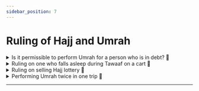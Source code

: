 ```yaml
---
sidebar_position: 7
---
```


# Ruling of Hajj and Umrah

<details>
<summary style={{fontWeight: "bold"}}>
Is it permissible to perform Umrah for a person who is in debt? 📃
</summary>

**Q:** The questioner says: Is it permissible to perform Umrah for a person who is in debt and did not seek permission from the owner of the debt?

**A:** The debt for Hajj or Umrah can either be deferred to a date that did not come, or by installments. I mean, you borrowed money to return after five years. The term hasn't come yet. Or the debt is in installments over months. This does not prevent Umrah or Hajj, nor does it oppose it. Like what some people say to his brother, he says from your hardship to your ease. When will I repay you? From your hardship to your ease. Whenever the debt is facilitated. This is if going to Umrah or Hajj prevents the fulfillment of the debt and staying in the country leads to the fulfillment of the debt. It is not permissible for him to go to Umrah or Hajj, and he does not need permission. But if going to Umrah or Hajj does not affect the payment of the debt. I have money that I can perform Umrah with and pay off the debt. It is permissible for me to leave while the debt is on me, because I have promise. Likewise, if the money with which I will go to Umrah or Hajj does not fulfill the debt, and if I remain, I will not fulfill the debt. There is also nothing wrong with going to Umrah or Hajj. So when does debt prevent Umrah or Hajj? If the debt is immediate or absolute and the going opposes the fulfillment of the debt, here the right of the creation takes precedence over the right of the Creator, unless the creation waives his right. The owner of the debt said, alright, I postpone the debt for two years. Go for Umrah. In this case, it is okay.

</details>

<details>
<summary style={{fontWeight: "bold"}}>
Ruling on one who falls asleep during Tawaaf on a cart 📃
</summary>

**Q:** The questioner says: What is the ruling on one who falls asleep during Tawaaf on a cart driven by someone else one or two rounds?

**A:** If he slept deeply until he lost his sense of those around him, then his tawaaf is invalid. Because prolonged sleep invalidates ablution. And purity is a condition for the validity of tawaaf. He must perform ablution and repeat the tawaaf from the beginning, whether that happened when he was close or far away, he must come back and perform the tawwaf and the subsequent rights of Umrah so that his Umrah is valid. But if he sleeps sitting down lightly, his feeling does not go away, but his feeling becomes less, so that he hears people's words, but his perception is weak. He is slightly over-drowsy, not drowsy, slightly over-drowsy and not asleep. This is a light sleep. This does not harm his tawaaf, even if it is long, even if it takes a full round, as long as it does not become deep sleep, but it is a light sleep. This is most correct from the sayings of scholars. Of course, this, my brothers, is for tawaaf. As for saa’i, purification is not required for saa’i. But sleep must not take a full path from beginning to end. Because the sleeper does not do it. So if he sleeps part of the round and wakes up part of the round, then his saa’i is correct

</details>

<details>
<summary style={{fontWeight: "bold"}}>
Ruling on selling Hajj lottery 📃
</summary>

**Q:** May Allaah reward you. The questioner says: If his name appears as a person in the lottery for Hajj, then he wants to sell that for a double amount, will that suffice him? Or may he?

**A:** If he did not perform the obligatory Hajj, then it is not permissible for him to offer someone else over himself, neither with compensation nor without compensation, as long as his name has come up and he is able to perform the Hajj, then he must perform the Hajj. He does not offer it to anyone not even his father. For there is no preferring others over oneself when it comes to personal obligatory duty. But if he had performed Hajj or had a problem that prevented him from performing Hajj, such as illness, poverty, or something else. Is it permissible for him to sell his name to someone else? Answer: If there is a lie in that, then it is not permissible. And if this violates the regulations, whether in his country or in the country issuing the visa, which is Saudi Arabia. This is not permissible. As for me, I do not know the situation if there was no lying, rather he relinquishes his name to the name of this one and does not violate these regulations, so there is nothing wrong with him taking compensation for this.

</details>

<details>
<summary style={{fontWeight: "bold"}}>
Performing Umrah twice in one trip 📃
</summary>

**Q:** May Allaah reward you. The questioner says, “I left my country and intended to perform ‘Umrah in Sha’ban, and I sat in Makkah for two days, then I came to Madinah. So is it prescribed for me to perform ‘Umrah again?”

**A:** Yeah. As long as you have come to Medina to visit the mosque of the Prophet, may Allaah bless him and grant him peace. You may return to Makkah to perform Umrah on your behalf or on behalf of someone else for whom you may perform Umrah. There is nothing wrong with that, yes.

</details>

---